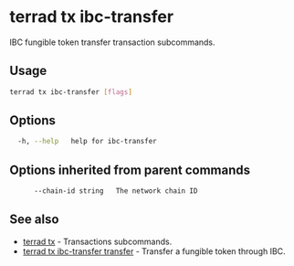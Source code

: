 # terrad tx ibc-transfer

IBC fungible token transfer transaction subcommands. 

## Usage

```sh Terrad
terrad tx ibc-transfer [flags]
```

## Options

```sh Terrad
  -h, --help   help for ibc-transfer
```

## Options inherited from parent commands

```sh Terrad
      --chain-id string   The network chain ID
```

## See also

* [terrad tx](./terrad_tx.mdx)	 - Transactions subcommands.
* [terrad tx ibc-transfer transfer](./terrad_tx_ibc-transfer_transfer.mdx)	 - Transfer a fungible token through IBC. 


